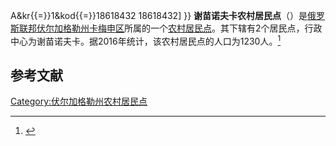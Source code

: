 {{Infobox Settlement
| official_name = 谢苗诺夫卡农村居民点
| native_name = Семёновское сельское поселение
| pushpin_map = European Russia
| map_caption = 在[[歐洲俄羅斯|歐洲俄羅斯]]的位置 
| settlement_type = [[农村居民点|农村居民点]]
| subdivision_type = [[国家|国家]]
| subdivision_type1 = [[州_(俄罗斯)|州]]
| subdivision_type2 = [[区_(苏联)|区]]
| subdivision_name = {{RUS}}
| subdivision_name1 = [[伏尔加格勒州|伏尔加格勒州]]
| subdivision_name2 = [[卡梅申区|卡梅申区]]
| seat_type = 行政中心
| seat = 谢苗诺夫卡
| population_as_of=2016
| population_footnotes = <ref name=stat />
| population_total = 1230
| coordinates_display = inline,title
| latd = 50 | latm = 29 | lats = 12 | latNS = N
| longd = 45 | longm = 19 | longs = 05 | longEW = E
| timezone = [[莫斯科时间|MSK]]
| utc_offset = +3
| blank_name = [[俄罗斯市政土地区划代码|OKTMO编码]]
| blank_info = [http://classif.spb.ru/classificators/view/tma.php?st{{=}}A&kr{{=}}1&kod{{=}}18618432 18618432]
}}
'''谢苗诺夫卡农村居民点'''（{{lang-ru|Семёновское сельское поселение}}）是[[俄罗斯联邦|俄罗斯联邦]][[伏尔加格勒州|伏尔加格勒州]][[卡梅申区|卡梅申区]]所属的一个[[农村居民点|农村居民点]]。其下辖有2个居民点，行政中心为谢苗诺夫卡。据2016年统计，该农村居民点的人口为1230人。<ref name=stat>{{cite web | url = http://www.gks.ru/free_doc/doc_2016/bul_dr/mun_obr2016.rar | title = Численность населения Российской Федерации по муниципальным образованиям на 1 января 2016 года | language = ru | accessdate = 2016-12-20 | archive-date = 2019-05-13 | archive-url = https://web.archive.org/web/20190513150350/http://www.gks.ru/free_doc/doc_2016/bul_dr/mun_obr2016.rar | dead-url = no }}</ref>

== 参考文献 ==
{{reflist}}

{{Russia-stub}}

[[Category:伏尔加格勒州农村居民点|Category:伏尔加格勒州农村居民点]]